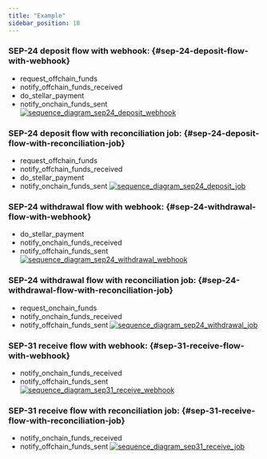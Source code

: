 ```yaml
---
title: "Example"
sidebar_position: 10
---
```



[comment]: # "Sequence diagram definitions are located in /static/definitions folder"
[comment]: # "To updated them, use https://sequencediagram.org"

### SEP-24 deposit flow with webhook: {#sep-24-deposit-flow-with-webhook}

- request_offchain_funds
- notify_offchain_funds_received
- do_stellar_payment
- notify_onchain_funds_sent [![sequence_diagram_sep24_deposit_webhook](../../../assets/sequence_diagram_sep24_deposit_webhook.png)](../../../assets/sequence_diagram_sep24_deposit_webhook.png)
  <br />

### SEP-24 deposit flow with reconciliation job: {#sep-24-deposit-flow-with-reconciliation-job}

- request_offchain_funds
- notify_offchain_funds_received
- do_stellar_payment
- notify_onchain_funds_sent [![sequence_diagram_sep24_deposit_job](../../../assets/sequence_diagram_sep24_deposit_job.png)](../../../assets/sequence_diagram_sep24_deposit_job.png)
  <br />

### SEP-24 withdrawal flow with webhook: {#sep-24-withdrawal-flow-with-webhook}

- do_stellar_payment
- notify_onchain_funds_received
- notify_offchain_funds_sent [![sequence_diagram_sep24_withdrawal_webhook](../../../assets/sequence_diagram_sep24_withdrawal_webhook.png)](../../../assets/sequence_diagram_sep24_withdrawal_webhook.png)
  <br />

### SEP-24 withdrawal flow with reconciliation job: {#sep-24-withdrawal-flow-with-reconciliation-job}

- request_onchain_funds
- notify_onchain_funds_received
- notify_offchain_funds_sent [![sequence_diagram_sep24_withdrawal_job](../../../assets/sequence_diagram_sep24_withdrawal_job.png)](../../../assets/sequence_diagram_sep24_withdrawal_job.png)
  <br />

### SEP-31 receive flow with webhook: {#sep-31-receive-flow-with-webhook}

- notify_onchain_funds_received
- notify_offchain_funds_sent [![sequence_diagram_sep31_receive_webhook](../../../assets/sequence_diagram_sep31_receive_webhook.png)](../../../assets/sequence_diagram_sep31_receive_webhook.png)
  <br />

### SEP-31 receive flow with reconciliation job: {#sep-31-receive-flow-with-reconciliation-job}

- notify_onchain_funds_received
- notify_offchain_funds_sent [![sequence_diagram_sep31_receive_job](../../../assets/sequence_diagram_sep31_receive_job.png)](../../../assets/sequence_diagram_sep31_receive_job.png)
